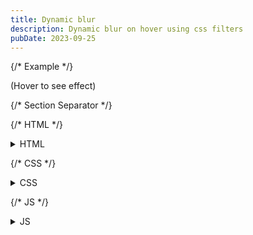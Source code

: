 ```yaml
---
title: Dynamic blur 
description: Dynamic blur on hover using css filters
pubDate: 2023-09-25
---
```


<style>{`.container {
  position: relative;
  margin: 0;
  cursor: none;
  overflow: hidden;
  height: 30vh;
  min-width: 100%;
}
.bg {
  width: 100%;
  height: 100%;
  position: absolute;
  top: 0;
  left: 0;
  background-image: url('https://s3-us-west-1.amazonaws.com/datyayu-xyz/others/bg.jpg');
  background-attachment: fixed;
  background-size: cover;
  background-repeat: no-repeat;
  filter: blur(3px);
  +filter: blur(3px);
}
.circle {
  width: 200px;
  height: 200px;
  position: absolute;
  top: calc(50vh - 200px);
  left: calc(50vw - 100px);
  border-radius: 50%;
  border: 3px solid white;
  background-image: url('https://s3-us-west-1.amazonaws.com/datyayu-xyz/others/bg.jpg');
  background-attachment: fixed;
  background-size: cover;
  background-repeat: no-repeat;
  pointer-events: none;
}`}</style>

{/* Example */}

<div id="container" class="container">
  <div class="bg"></div>
  <div id="circle" class="circle"></div>
</div>

<p class="text-1xl text-center">(Hover to see effect)</p>

<script is:raw>{`
  var $circle = document.querySelector('#circle');
  var $container = document.querySelector('#container');
  var CIRCLE_RADIUS = 200;
  $container.addEventListener('mousemove', (event) => {
    const x = event.offsetX;
    const y = event.offsetY;
    $circle.style.top = (y - (CIRCLE_RADIUS/2)) + 'px';
    $circle.style.left = (x - (CIRCLE_RADIUS/2)) + 'px';
  });
`}</script>

{/* Section Separator */}

<div class="relative py-5">
    <div class="absolute inset-0 flex items-center" aria-hidden="true">
        <div class="w-full border-t border-gray-300"></div>
    </div>
</div>

{/* HTML */}

<details>
<summary>HTML</summary>

```html
<div id="container" class="container">
  <div class="bg"></div>
  <div id="circle" class="circle"></div>
</div>
```
</details>


{/* CSS */}

<details>
<summary>CSS</summary>

```css
.container {
  position: relative;
  margin: 0;
  cursor: none;
  overflow: hidden;
  height: 30vh;
  width: 100vw
}

.bg {
  width: 100%;
  height: 100%;
  position: absolute;
  top: 0;
  left: 0;
  background-image: url('https://s3-us-west-1.amazonaws.com/datyayu-xyz/others/bg.jpg');
  background-attachment: fixed;
  background-size: cover;
  background-repeat: no-repeat;
  filter: blur(3px);
  +filter: blur(3px);
}

.circle {
  width: 200px;
  height: 200px;
  position: absolute;
  top: calc(50vh - 200px);
  left: calc(50vw - 100px);
  border-radius: 50%;
  border: 3px solid white;
  background-image: url('https://s3-us-west-1.amazonaws.com/datyayu-xyz/others/bg.jpg');
  background-attachment: fixed;
  background-size: cover;
  background-repeat: no-repeat;
  pointer-events: none;
}
```
</details>


{/* JS */}

<details>
<summary>JS</summary>

```js
const $circle = document.querySelector('#circle');
const $container = document.querySelector('#container');
const CIRCLE_RADIUS = 200;

$container.addEventListener('mousemove', (event) => {
  const x = event.offsetX;
  const y = event.offsetY;  

  $circle.style.top = `${y - (CIRCLE_RADIUS/2)}px`;
  $circle.style.left = `${x - (CIRCLE_RADIUS/2)}px`;
});
```
</details>

